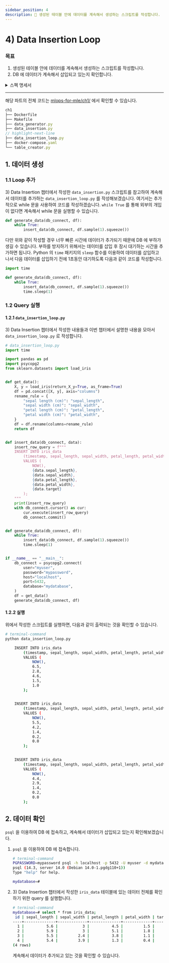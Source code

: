 ```yaml
---
sidebar_position: 4
description: 📌 생성된 테이블 안에 데이터를 계속해서 생성하는 스크립트를 작성합니다.
---
```


# 4) Data Insertion Loop

### 목표

1. 생성된 테이블 안에 데이터를 계속해서 생성하는 스크립트를 작성합니다.
2. DB 에 데이터가 계속해서 삽입되고 있는지 확인합니다.

<details>
<summary>스펙 명세서</summary>
<CodeDescription>

### 스펙 명세서

1. <Chapter>3) Data Insertion</Chapter> 챕터에서 작성한 스크립트를 이용하여 계속해서 데이터를 생성하는 스크립트를 작성합니다.
2. 생성된 `iris_data` 테이블에 `psycopg2` 를 이용하여 스크립트를 실행해 계속해서 데이터를 삽입합니다.
3. `psql` 을 이용하여 삽입되고 있는 데이터를 확인합니다.

</CodeDescription>
</details>

---

<BrowserWindow url="https://github.com/mlops-for-mle/mlops-for-mle/tree/main/ch1">

해당 파트의 전체 코드는 [mlops-for-mle/ch1/](https://github.com/mlops-for-mle/mlops-for-mle/tree/main/ch1) 에서 확인할 수 있습니다.

```js
ch1
├── Dockerfile
├── Makefile
├── data_generator.py
├── data_insertion.py
// highlight-next-line
├── data_insertion_loop.py
├── docker-compose.yaml
└── table_creator.py
```

</BrowserWindow>

## 1. 데이터 생성

### 1.1 Loop 추가

<Chapter>3) Data Insertion</Chapter> 챕터에서 작성한 <code>data_insertion.py</code> 스크립트를 참고하여 계속해서 데이터를 추가하는 <code>data_insertion_loop.py</code> 를 작성해보겠습니다.
여기서는 추가적으로 while 문을 사용하여 코드를 작성하겠습니다. <code>while True</code> 를 통해 외부의 개입이 없다면 계속해서 while 문을 실행할 수 있습니다.

```python
def generate_data(db_connect, df):
    while True:
        insert_data(db_connect, df.sample(1).squeeze())
```

다만 위와 같이 작성할 경우 너무 빠른 시간에 데이터가 추가되기 때문에 DB 에 부하가 생길 수 있습니다. 부하를 방지하기 위해서는 데이터를 삽입 후 잠시 대기하는 시간을 추가하면 됩니다. 
Python 의 `time` 패키지의 `sleep` 함수를 이용하여 데이터를 삽입하고 나서 다음 데이터를 삽입하기 전에 1초동안 대기하도록 다음과 같이 코드를 작성합니다.

```python
import time

def generate_data(db_connect, df):
    while True:
        insert_data(db_connect, df.sample(1).squeeze())
        time.sleep(1)
```

### 1.2 Query 실행

#### 1.2.1 `data_insertion_loop.py`

<Chapter>3) Data Insertion</Chapter> 챕터에서 작성한 내용들과 이번 챕터에서 설명한 내용을 모아서 <code>data_insertion_loop.py</code> 로 작성합니다.

```python title="data_insertion_loop.py"
# data_insertion_loop.py
import time

import pandas as pd
import psycopg2
from sklearn.datasets import load_iris


def get_data():
    X, y = load_iris(return_X_y=True, as_frame=True)
    df = pd.concat([X, y], axis="columns")
    rename_rule = {
        "sepal length (cm)": "sepal_length",
        "sepal width (cm)": "sepal_width",
        "petal length (cm)": "petal_length",
        "petal width (cm)": "petal_width",
    }
    df = df.rename(columns=rename_rule)
    return df


def insert_data(db_connect, data):
    insert_row_query = f"""
    INSERT INTO iris_data
        (timestamp, sepal_length, sepal_width, petal_length, petal_width, target)
        VALUES (
            NOW(),
            {data.sepal_length},
            {data.sepal_width},
            {data.petal_length},
            {data.petal_width},
            {data.target}
        );
    """
    print(insert_row_query)
    with db_connect.cursor() as cur:
        cur.execute(insert_row_query)
        db_connect.commit()


def generate_data(db_connect, df):
    while True:
        insert_data(db_connect, df.sample(1).squeeze())
        time.sleep(1)


if __name__ == "__main__":
    db_connect = psycopg2.connect(
        user="myuser",
        password="mypassword",
        host="localhost",
        port=5432,
        database="mydatabase",
    )
    df = get_data()
    generate_data(db_connect, df)
```

#### 1.2.2 실행

위에서 작성한 스크립트를 실행하면, 다음과 같이 출력되는 것을 확인할 수 있습니다.

```bash
# terminal-command
python data_insertion_loop.py

    INSERT INTO iris_data
        (timestamp, sepal_length, sepal_width, petal_length, petal_width, target)
        VALUES (
            NOW(),
            6.5,
            2.8,
            4.6,
            1.5,
            1.0
        );
    

    INSERT INTO iris_data
        (timestamp, sepal_length, sepal_width, petal_length, petal_width, target)
        VALUES (
            NOW(),
            5.5,
            4.2,
            1.4,
            0.2,
            0.0
        );
    

    INSERT INTO iris_data
        (timestamp, sepal_length, sepal_width, petal_length, petal_width, target)
        VALUES (
            NOW(),
            4.4,
            2.9,
            1.4,
            0.2,
            0.0
        );
```

## 2. 데이터 확인

`psql` 을 이용하여 DB 에 접속하고, 계속해서 데이터가 삽입되고 있는지 확인해보겠습니다.

1. `psql` 을 이용하여 DB 에 접속합니다.
    
    ```bash
    # terminal-command
    PGPASSWORD=mypassword psql -h localhost -p 5432 -U myuser -d mydatabase
    psql (14.3, server 14.0 (Debian 14.0-1.pgdg110+1))
    Type "help" for help.
    
    mydatabase=#
    ```
    
2.  <Chapter>3) Data Insertion</Chapter> 챕터에서 작성한 <code>iris_data</code> 테이블에 있는 데이터 전체를 확인하기 위한 query 를 실행합니다.
    
    ```bash
    # terminal-command
    mydatabase=# select * from iris_data;
     id | sepal_length | sepal_width | petal_length | petal_width | target 
    ----+--------------+-------------+--------------+-------------+--------
      1 |          5.6 |           3 |          4.5 |         1.5 |      1
      2 |          5.9 |           3 |          5.1 |         1.8 |      2
      3 |          5.5 |         2.4 |          3.8 |         1.1 |      1
      4 |          5.4 |         3.9 |          1.3 |         0.4 |      0
    (4 rows)
    ```
    
    계속해서 데이터가 추가되고 있는 것을 확인할 수 있습니다.
